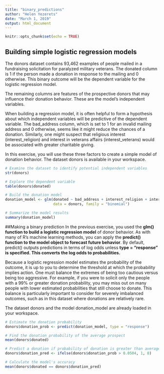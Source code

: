 ```yaml
---
title: "binary_predictions"
author: "Helen Yezerets"
date: "March 1, 2019"
output: html_document
---
```


```r
knitr::opts_chunk$set(echo = TRUE)
```

## Building simple logistic regression models
The donors dataset contains 93,462 examples of people mailed in a fundraising solicitation for paralyzed military veterans. The donated column is 1 if the person made a donation in response to the mailing and 0 otherwise. This binary outcome will be the dependent variable for the logistic regression model.

The remaining columns are features of the prospective donors that may influence their donation behavior. These are the model's independent variables.

When building a regression model, it is often helpful to form a hypothesis about which independent variables will be predictive of the dependent variable. The bad_address column, which is set to 1 for an invalid mailing address and 0 otherwise, seems like it might reduce the chances of a donation. Similarly, one might suspect that religious interest (interest_religion) and interest in veterans affairs (interest_veterans) would be associated with greater charitable giving.

In this exercise, you will use these three factors to create a simple model of donation behavior. The dataset donors is available in your workspace.

```r
# Examine the dataset to identify potential independent variables
str(donors)

# Explore the dependent variable
table(donors$donated)

# Build the donation model
donation_model <- glm(donated ~ bad_address + interest_religion + interest_veterans, 
                      data = donors, family = "binomial")

# Summarize the model results
summary(donation_model)
```
##Making a binary prediction
In the previous exercise, you used the **glm() function to build a logistic regression model** of donor behavior. As with many of R's machine learning methods, you can apply the **predict() function to the model object to forecast future behavior**. By default, predict() outputs predictions in terms of log odds unless **type = "response" is specified. This converts the log odds to probabilities.**

Because a logistic regression model estimates the probability of the outcome, it is up to you to determine the threshold at which the probability implies action. One must balance the extremes of being too cautious versus being too aggressive. For example, if you were to solicit only the people with a 99% or greater donation probability, you may miss out on many people with lower estimated probabilities that still choose to donate. This balance is particularly important to consider for severely imbalanced outcomes, such as in this dataset where donations are relatively rare.

The dataset donors and the model donation_model are already loaded in your workspace.
```r
# Estimate the donation probability
donors$donation_prob <- predict(donation_model, type = "response")

# Find the donation probability of the average prospect
mean(donors$donated)

# Predict a donation if probability of donation is greater than average
donors$donation_pred <- ifelse(donors$donation_prob > 0.0504, 1, 0)

# Calculate the model's accuracy
mean(donors$donated == donors$donation_pred)
```